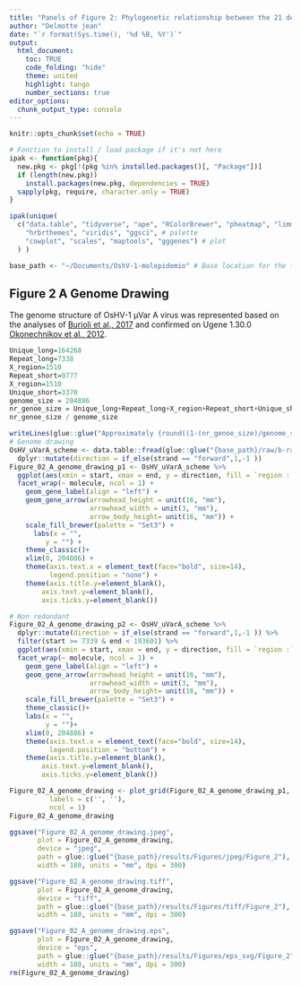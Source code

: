 ```yaml
---
title: "Panels of Figure 2: Phylogenetic relationship between the 21 de novo assembled non-redundant genomes and other Malacoherpesviridae"
author: "Delmotte jean"
date: "`r format(Sys.time(), '%d %B, %Y')`"
output:
  html_document:
    toc: TRUE
    code_folding: "hide"
    theme: united
    highlight: tango
    number_sections: true
editor_options: 
  chunk_output_type: console
---
```


```r
knitr::opts_chunk$set(echo = TRUE)

# Fonction to install / load package if it's not here
ipak <- function(pkg){
  new.pkg <- pkg[!(pkg %in% installed.packages()[, "Package"])]
  if (length(new.pkg)) 
    install.packages(new.pkg, dependencies = TRUE)
  sapply(pkg, require, character.only = TRUE)
}

ipak(unique(
  c("data.table", "tidyverse", "ape", "RColorBrewer", "pheatmap", "limma", "glue", "kableExtra", "plotly", 
    "hrbrthemes", "viridis", "ggsci", # palette
    "cowplot", "scales", "maptools", "gggenes") # plot
  ) )
```


```r
base_path <- "~/Documents/OshV-1-molepidemio" # Base location for the folder
```

## Figure 2 A Genome Drawing

The genome structure of OsHV-1 µVar A virus was represented based on the analyses of [Burioli et al., 2017](https://doi.org/10.1016/j.virol.2017.06.027) and confirmed on Ugene 1.30.0 [Okonechnikov et al., 2012](https://doi.org/10.1093/bioinformatics/bts091).

```r
Unique_long=164268
Repeat_long=7338
X_region=1510
Repeat_short=9777
X_region=1510
Unique_short=3370
genome_size = 204886
nr_genoe_size = Unique_long+Repeat_long+X_region+Repeat_short+Unique_short
nr_genoe_size / genome_size

writeLines(glue::glue("Approximately {round((1-(nr_genoe_size)/genome_size)*100)}% of OsHV-1 genome consists of a set of repeats elements with 2 long repeat ({Repeat_long} nt), 2 short repeat ({Repeat_short} nt) and a X region ({X_region} nt)"))
# Genome drawing
OsHV_uVarA_scheme <- data.table::fread(glue::glue("{base_path}/raw/b-raw_metadatas/OsHV_uVarA_annotations.csv") ) %>%
  dplyr::mutate(direction = if_else(strand == "forward",1,-1 ))
Figure_02_A_genome_drawing_p1 <- OsHV_uVarA_scheme %>%
  ggplot(aes(xmin = start, xmax = end, y = direction, fill = `region :`, forward = direction, label = name)) +
  facet_wrap(~ molecule, ncol = 1) +
    geom_gene_label(align = "left") +
    geom_gene_arrow(arrowhead_height = unit(16, "mm"),
                    arrowhead_width = unit(3, "mm"),
                    arrow_body_height= unit(16, "mm")) +
    scale_fill_brewer(palette = "Set3") +
      labs(x = "",
         y = "") +
    theme_classic()+
    xlim(0, 204886) +
    theme(axis.text.x = element_text(face="bold", size=14),
          legend.position = "none") +
    theme(axis.title.y=element_blank(),
        axis.text.y=element_blank(),
        axis.ticks.y=element_blank())

# Non redondant
Figure_02_A_genome_drawing_p2 <- OsHV_uVarA_scheme %>%
  dplyr::mutate(direction = if_else(strand == "forward",1,-1 )) %>%
  filter(start >= 7339 & end < 193601) %>%
  ggplot(aes(xmin = start, xmax = end, y = direction, fill = `region :`, forward = direction, label = name)) +
  facet_wrap(~ molecule, ncol = 1) +
    geom_gene_label(align = "left") +
    geom_gene_arrow(arrowhead_height = unit(16, "mm"),
                    arrowhead_width = unit(3, "mm"),
                    arrow_body_height= unit(16, "mm")) +
    scale_fill_brewer(palette = "Set3") +
    theme_classic()+
    labs(x = "",
         y = "")+
    xlim(0, 204886) +
    theme(axis.text.x = element_text(face="bold", size=14),
          legend.position = "bottom") +
    theme(axis.title.y=element_blank(),
        axis.text.y=element_blank(),
        axis.ticks.y=element_blank())

Figure_02_A_genome_drawing <- plot_grid(Figure_02_A_genome_drawing_p1, Figure_02_A_genome_drawing_p2,
          labels = c('', ''),
          ncol = 1)
Figure_02_A_genome_drawing
```

```r
ggsave("Figure_02_A_genome_drawing.jpeg",
       plot = Figure_02_A_genome_drawing,
       device = "jpeg",
       path = glue::glue("{base_path}/results/Figures/jpeg/Figure_2"),
       width = 180, units = "mm", dpi = 300)

ggsave("Figure_02_A_genome_drawing.tiff",
       plot = Figure_02_A_genome_drawing,
       device = "tiff",
       path = glue::glue("{base_path}/results/Figures/tiff/Figure_2"),
       width = 180, units = "mm", dpi = 300)

ggsave("Figure_02_A_genome_drawing.eps",
       plot = Figure_02_A_genome_drawing,
       device = "eps",
       path = glue::glue("{base_path}/results/Figures/eps_svg/Figure_2"),
       width = 180, units = "mm", dpi = 300)
rm(Figure_02_A_genome_drawing)
```